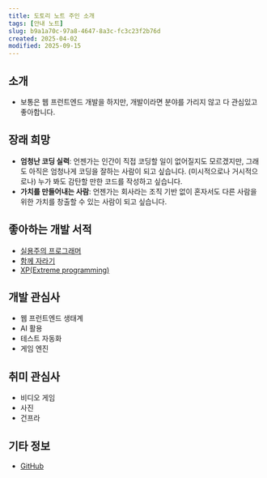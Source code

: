 ```yaml
---
title: 도토리 노트 주인 소개
tags: [안내 노트]
slug: b9a1a70c-97a8-4647-8a3c-fc3c23f2b76d
created: 2025-04-02
modified: 2025-09-15
---
```


## 소개

- 보통은 웹 프런트엔드 개발을 하지만, 개발이라면 분야를 가리지 않고 다 관심있고 좋아합니다.

## 장래 희망

- **엄청난 코딩 실력**: 언젠가는 인간이 직접 코딩할 일이 없어질지도 모르겠지만, 그래도 아직은 엄청나게 코딩을 잘하는 사람이 되고 싶습니다. (미시적으로나 거시적으로나) 누가 봐도 감탄할 만한 코드를 작성하고 싶습니다.
- **가치를 만들어내는 사람**: 언젠가는 회사라는 조직 기반 없이 혼자서도 다른 사람을 위한 가치를 창출할 수 있는 사람이 되고 싶습니다. 

## 좋아하는 개발 서적

- [실용주의 프로그래머](https://ebook.insightbook.co.kr/book/113)
- [함께 자라기](https://ebook.insightbook.co.kr/book/65)
- [XP(Extreme programming)](https://ebook.insightbook.co.kr/book/48)

## 개발 관심사

- 웹 프런트엔드 생태계
- AI 활용
- 테스트 자동화
- 게임 엔진

## 취미 관심사

- 비디오 게임
- 사진
- 건프라

## 기타 정보

- [GitHub](https://github.com/siluat)
